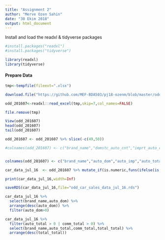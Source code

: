 ```yaml
---
title: "Assignment 2"
author: "Merve Ozen Sahin"
date: "30 Ekim 2018"
output: html_document
---
```


Install and load the readxl & tidyverse packages
```r
#install.packages("readxl")
#install.packages("tidyverse")
```

```r
library(readxl)
library(tidyverse)
```

#### Prepare Data

```r
tmp<-tempfile(fileext=".xlsx")
```

```r
download.file("https://github.com/MEF-BDA503/pj18-ozenm/blob/master/odd_otomobil_satislar_201607.xlsx?raw=true",mode = 'wb',destfile=tmp)
```

```r
odd_201607<-readxl::read_excel(tmp,skip=7,col_names=FALSE)
```

```r
file.remove(tmp)
```

```r
View(odd_201607)
head(odd_201607)
tail(odd_201607)
```


```r
odd_201607 <- odd_201607 %>% slice(-c(49,50))

#colnames(odd_201607) <- c("brand_name","domstc_auto_cnt","imprt_auto_cnt","total_auto_cnt","domstc_comm_vehcl_cnt","imprt_comm_vehcl_cnt","total_comm_vehcl_cnt","domstc_total_cnt","imprt_total_cnt","total_cnt")


colnames(odd_201607) <- c("brand_name","auto_dom","auto_imp","auto_total","comm_dom","comm_imp","comm_total","total_dom","total_imp","total_total")

car_data_jul_16  <- odd_201607 %>% mutate_if(is.numeric,funs(ifelse(is.na(.),0,.))) %>% mutate(year=2016,month=7)

print(car_data_jul_16,width=Inf)
```

```r
saveRDS(car_data_jul_16,file="odd_car_sales_data_jul_16.rds")
```

```r
car_data_jul_16 %>% 
  select(brand_name,auto_dom) %>% 
  arrange(desc(auto_dom)) %>% 
  filter(auto_dom>0)
```

```r
car_data_jul_16 %>% 
  filter(auto_total > 0 | comm_total > 0) %>%
  select(brand_name,auto_total,comm_total,total_total) %>%
  arrange(desc(total_total))
```